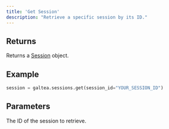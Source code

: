 ```yaml
---
title: 'Get Session'
description: "Retrieve a specific session by its ID."
---
```


## Returns
Returns a [Session](/concepts/session) object.

## Example
```python
session = galtea.sessions.get(session_id="YOUR_SESSION_ID")
```

## Parameters
<ResponseField name="session_id" type="string" required>
  The ID of the session to retrieve.
</ResponseField>
